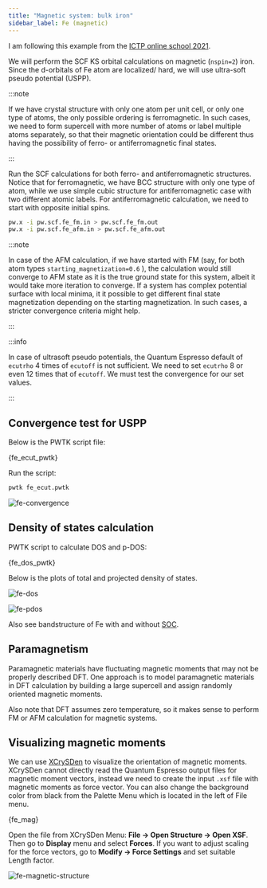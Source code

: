 ```yaml
---
title: "Magnetic system: bulk iron"
sidebar_label: Fe (magnetic)
---
```



I am following this example from the [ICTP online school 2021](
https://gitlab.com/QEF/materials-for-max-qe2021-online-school).

We will perform the SCF KS orbital calculations on magnetic (`nspin=2`) iron.
Since the d-orbitals of Fe atom are localized/ hard, we will use ultra-soft
pseudo potential (USPP).

:::note

If we have crystal structure with only one atom per unit cell, or only one type
of atoms, the only possible ordering is ferromagnetic. In such cases, we need to
form supercell with more number of atoms or label multiple atoms separately, so
that their magnetic orientation could be different thus having the possibility
of ferro- or antiferromagnetic final states.

:::

Run the SCF calculations for both ferro- and antiferromagnetic structures.
Notice that for ferromagnetic, we have BCC structure with only one type of atom,
while we use simple cubic structure for antiferromagnetic case with two
different atomic labels. For antiferromagnetic calculation, we need to start
with opposite initial spins.

```bash
pw.x -i pw.scf.fe_fm.in > pw.scf.fe_fm.out
pw.x -i pw.scf.fe_afm.in > pw.scf.fe_afm.out
```

:::note

In case of the AFM calculation, if we have started with FM (say, for both atom
types `starting_magnetization=0.6` ), the calculation would still converge to
AFM state as it is the true ground state for this system, albeit it would take
more iteration to converge. If a system has complex potential surface with local
minima, it it possible to get different final state magnetization depending on
the starting magnetization. In such cases, a stricter convergence criteria might
help.

:::

:::info

In case of ultrasoft pseudo potentials, the Quantum Espresso default of
`ecutrho` 4 times of `ecutoff` is not sufficient. We need to set `ecutrho` 8 or
even 12 times that of `ecutoff`. We must test the convergence for our set
values.

:::

## Convergence test for USPP

Below is the PWTK script file:


<CodeBlock language="bash" title="src/fe/fe_ecut.pwtk" showLineNumbers>{fe_ecut_pwtk}</CodeBlock>

Run the script:
```bash
pwtk fe_ecut.pwtk
```

![fe-convergence](../../static/img/fe-convergence.webp)

## Density of states calculation

PWTK script to calculate DOS and p-DOS:


<CodeBlock language="bash" title="src/fe/fe_dos.pwtk" showLineNumbers>{fe_dos_pwtk}</CodeBlock>

Below is the plots of total and projected density of states.

![fe-dos](../../static/img/fe-dos.webp)

![fe-pdos](../../static/img/fe-pdos.webp)

Also see bandstructure of Fe with and without [SOC](
soc#bandstructure-of-fe-with-soc).

## Paramagnetism

Paramagnetic materials have fluctuating magnetic moments that may not be
properly described DFT. One approach is to model paramagnetic materials in DFT
calculation by building a large supercell and assign randomly oriented magnetic
moments.

Also note that DFT assumes zero temperature, so it makes sense to perform FM or
AFM calculation for magnetic systems.

## Visualizing magnetic moments

We can use [XCrySDen](http://www.xcrysden.org) to visualize the orientation of
magnetic moments. XCrySDen cannot directly read the Quantum Espresso output
files for magnetic moment vectors, instead we need to create the input `.xsf`
file with magnetic moments as force vector. You can also change the background
color from black from the Palette Menu which is located in the left of File
menu.


<CodeBlock language="bash" title="src/fe/fe.xsf" showLineNumbers>{fe_mag}</CodeBlock>

Open the file from XCrySDen Menu: **File → Open Structure → Open XSF**. Then go
to **Display** menu and select **Forces**. If you want to adjust scaling for the
force vectors, go to **Modify → Force Settings** and set suitable Length factor.

![fe-magnetic-structure](../../static/img/fe-magnetic-structure.webp)

